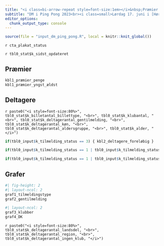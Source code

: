 ```yaml
---
title: "<i class=bi-arrow-repeat style=font-size:1em></i>&nbsp;Præmier & deltagere"
subtitle: "DM i Ping Pong 2023<br><i class=small>Lørdag 17. juni i [Hørning Idrætscenter](https://www.google.dk/maps/place/H%C3%B8rning+Idr%C3%A6tscenter/@56.09091,10.0318113,17z/data=!3m1!4b1!4m5!3m4!1s0x464c6b94628b4b3b:0x6bd220b0427a7b4d!8m2!3d56.09091!4d10.034){target=_blank}</i>"
editor_options: 
  chunk_output_type: console
---
```


```r
source(file = "input_dm_ping_pong.R", local = knitr::knit_global())
```

`r cta_plakat_status`

`r tbl0_stat$k_sidst_opdateret`

## Præmier

```r
kbl1_præmier_penge
kbl1_præmier_yngst_ældst
```

## Deltagere

`r paste0("<i style=font-size:80%>", tbl0_stat$k_billetantal_billettype, "<br>", tbl0_stat$k_klubantal, "<br>", tbl0_stat$k_deltagerantal_gentilmelding, "<br>", tbl0_stat$k_deltagerantal_køn, "<br>", tbl0_stat$k_deltagerantal_aldersgruppe, "<br>", tbl0_stat$k_alder, "</i>")`

```r
if(tbl0_input$k_tilmelding_status == 3) { kbl2_deltagere_foreløbig }

if(tbl0_input$k_tilmelding_status == 1 | tbl0_input$k_tilmelding_status == 2 | tbl0_input$k_tilmelding_status == 4) { kbl2_deltagere_puljer }

if(tbl0_input$k_tilmelding_status == 1 | tbl0_input$k_tilmelding_status == 2 | tbl0_input$k_tilmelding_status == 4) { kbl2_deltagere_fest }
```

## Grafer

```r
#| fig-height: 2
#| layout-ncol: 2
graf1_tilmeldingstype
graf2_gentilmelding
```

```r
#| layout-ncol: 2
graf3_klubber
graf4_DK
```

`r paste0("<i style=font-size:80%>", tbl0_stat$k_deltagerantal_landsdel, "<br>", tbl0_stat$k_deltagerantal_region, "<br>", tbl0_stat$k_deltagerantal_ingen_klub, "</i>")`
